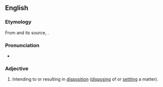 ==English==
===Etymology===
From {{etyl|frm}} {{term|dispositif}} and its source, {{etyl|la}} {{term|dispositus}}.

===Pronunciation===
*{{a|UK}} {{IPA|/dɪˈspɒzɪtɪv/}}

===Adjective===
{{en-adj}}

# Intending to or resulting in [[disposition]] ([[disposing]] of or [[settling]] a matter).